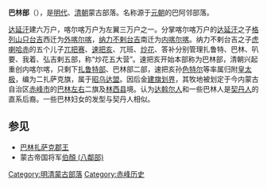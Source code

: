 {{not|巴林人口|巴哈纳人}}
'''巴林部'''（{{mong|m=ᠪᠠᠭᠠᠷᠢᠨ|k=Баарин|Ppp=Baγarin}}），是[[明代|明代]]、[[清朝|清朝]]蒙古部落。名称源于[[元朝|元朝]]的巴阿邻部落。

[[达延汗|达延汗]]建六万户，喀尔喀万户为左翼三万户之一。分掌喀尔喀万户的[[达延汗|达延汗]]之子[[格哷森札札赉尔|格列山只台吉]]西迁为[[外喀尔喀|外喀尔喀]]，[[阿尔楚博罗特|纳力不剌台吉]]南迁为[[内喀尔喀|内喀尔喀]]。纳力不剌台吉之子[[虎喇哈赤|虎喇哈赤]]的五个儿子[[兀把赛|兀把赛]]、[[速把亥|速把亥]]、兀班、[[炒花|炒花]]、答补分别管理扎鲁特、巴林、叭要、我着、弘吉剌五部，称“炒花五大营”。速把亥开始本部称为巴林部，清朝兴起重创内喀尔喀，只剩下[[扎鲁特部|扎鲁特部]]、巴林部二部，速把亥孙[[色特尔|色特尔]]等率属归附[[皇太极|皇太极]]，编为二扎萨克旗，属于[[昭乌达盟|昭乌达盟]]。因后金[[建旗划界|建旗划界]]，其牧地被划定于今内蒙古自治区[[赤峰市|赤峰市]]的[[巴林左旗|巴林左]][[巴林右旗|右]]二旗及[[林西县|林西县]]境。{{who|学者}}认为[[达斡尔族|达斡尔人]]和一些巴林人是[[契丹人|契丹人]]的直系后裔。一些巴林妇女的发型与契丹人相似。

==参见==
*[[巴林扎萨克郡王|巴林扎萨克郡王]]
* 蒙古帝国将军[[伯顏_(八鄰部)|伯顏 (八鄰部)]]

{{蒙古族}}
{{清代蒙古}}
[[Category:明清蒙古部落|Category:明清蒙古部落]]
[[Category:赤峰历史|Category:赤峰历史]]